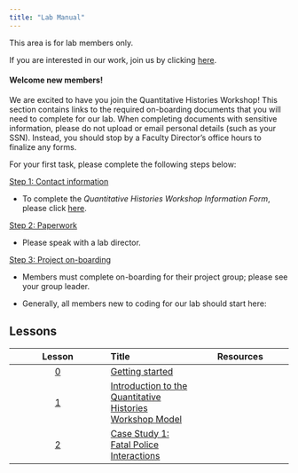 ```yaml
---
title: "Lab Manual"
---
```


This area is for lab members only.

If you are interested in our work, join us by clicking [here]().

#### Welcome new members!

We are excited to have you join the Quantitative Histories Workshop! This section contains links to the required on-boarding documents that you will need to complete for our lab. When completing documents with sensitive information, please do not upload or email personal details (such as your SSN). Instead, you should stop by a Faculty Director's office hours to finalize any forms. 

For your first task, please complete the following steps below:

| <u>Step 1: Contact information </u>

- To complete the *Quantitative Histories Workshop Information Form*, please click [here](https://forms.gle/FS2RgyaTWZNGyHr89).

| <u>Step 2: Paperwork </u>

- Please speak with a lab director.

| <u>Step 3: Project on-boarding </u>

- Members must complete on-boarding for their project group; please see your group leader. 

- Generally, all members new to coding for our lab should start here:

## Lessons

::: column-inset
| Lesson |       Title       | Resources |
|:------:|:------|--------|
| [0](lessons/lesson00.html) | [Getting started](lessons/lesson00-slides.html) | |
| [1](lessons/lesson01.html) |[Introduction to the Quantitative Histories Workshop Model](lessons/lesson01-slides.html) |  |
| [2](lessons/lesson02.html) |[Case Study 1: Fatal Police Interactions](lessons/lesson02-slides.html) |  |
:::
